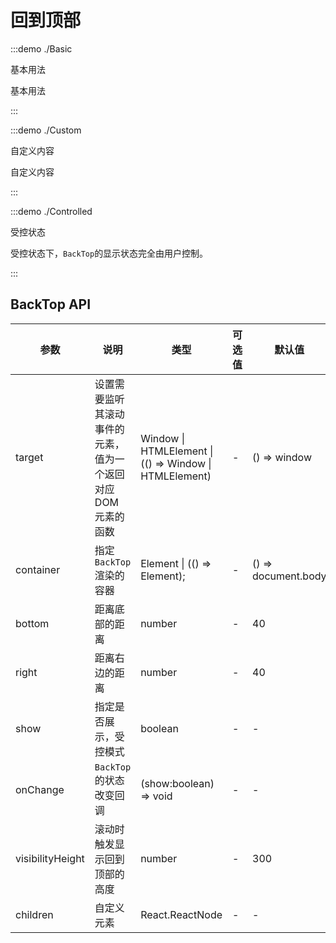 # 回到顶部

:::demo ./Basic

基本用法

基本用法

:::

:::demo ./Custom

自定义内容

自定义内容

:::

:::demo ./Controlled

受控状态

受控状态下，`BackTop`的显示状态完全由用户控制。

:::

## BackTop API

| 参数 | 说明 | 类型 | 可选值 | 默认值 | 是否必填 |
| --- | --- | --- | --- | --- | --- |
| target | 设置需要监听其滚动事件的元素，值为一个返回对应 DOM 元素的函数 | Window &#x007c; HTMLElement &#x007c;(() => Window &#x007c; HTMLElement) | - | () => window | false |
| container | 指定`BackTop`渲染的容器 | Element &#x007c; (() => Element); | - | () => document.body | false |
| bottom | 距离底部的距离 | number | - | 40 | false |
| right | 距离右边的距离 | number | - | 40 | false |
| show | 指定是否展示，受控模式 | boolean | - | - | false |
| onChange | `BackTop`的状态改变回调 | (show:boolean) => void | - | - | false |
| visibilityHeight | 滚动时触发显示回到顶部的高度 | number | - | 300 | false |
| children | 自定义元素 | React.ReactNode | - | - | false |
